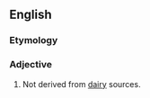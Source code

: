 ==English==

===Etymology===
{{prefix|non|dairy|lang=en}}

===Adjective===
{{en-adj|-}}
# Not derived from [[dairy]] sources.